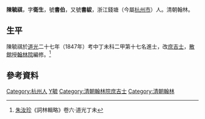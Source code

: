 '''陳毓祺'''，字'''衛生'''，號'''書伯'''，又號'''書紱'''，浙江錢塘（今屬[[杭州市|杭州市]]）人。清朝翰林。

== 生平 ==
陳毓祺於[[道光|道光]]二十七年（1847年）考中丁未科二甲第十七名進士，改[[庶吉士|庶吉士]]，[[散館|散館]]授[[翰林院|翰林院]]編修。<ref>[[朱汝珍|朱汝珍]]《詞林輯略》卷六·道光丁未</ref>

==參考資料==
{{reflist}}

{{道光二十七年丁未科殿試金榜}}

{{Authority control}}

{{DEFAULTSORT:Chen陳}}
[[Category:杭州人|Category:杭州人]]
[[Category:陳姓|Y毓]]
[[Category:清朝翰林院庶吉士|Category:清朝翰林院庶吉士]]
[[Category:清朝翰林|Category:清朝翰林]]